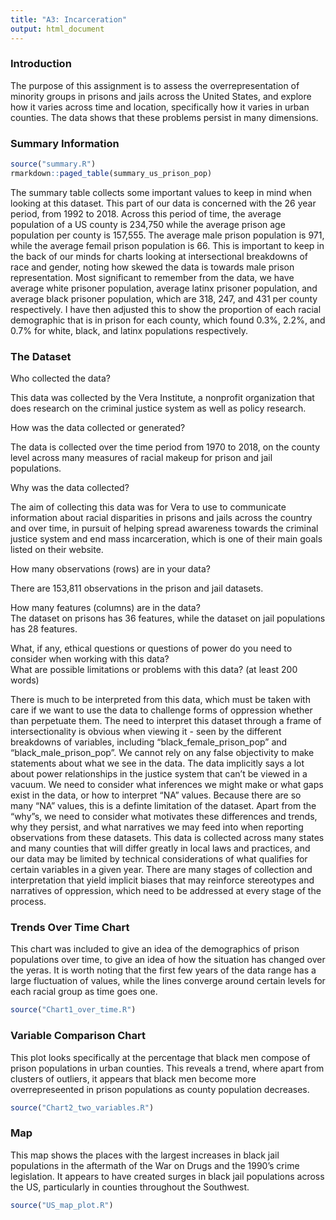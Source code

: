 ```yaml
---
title: "A3: Incarceration"
output: html_document
---
```


### Introduction

The purpose of this assignment is to assess the overrepresentation of minority groups in prisons and jails across the United States, and explore how it varies across time and location, specifically how it varies in urban counties. The data shows that these problems persist in many dimensions. 

### Summary Information

```r
source("summary.R")
rmarkdown::paged_table(summary_us_prison_pop)
```
The summary table collects some important values to keep in mind when looking at this dataset. This part of our data is concerned with the 26 year period, from 1992 to 2018. Across this period of time, the average population of a US county is 234,750 while the average prison age population per county is 157,555. The average male prison population is 971, while the average femail prison population is 66. This is important to keep in the back of our minds for charts looking at intersectional breakdowns of race and gender, noting how skewed the data is towards male prison representation. Most significant to remember from the data, we have average white prisoner population, average latinx prisoner population, and average black prisoner population, which are 318, 247, and 431 per county respectively. I have then adjusted this to show the proportion of each racial demographic that is in prison for each county, which found 0.3%, 2.2%, and 0.7% for white, black, and latinx populations respectively. 



### The Dataset

Who collected the data?  

  This data was collected by the Vera Institute, a nonprofit organization that does research on the criminal justice system as well as policy research. 

How was the data collected or generated?  

  The data is  collected over the time period from 1970 to 2018, on the county level across many measures of racial makeup for prison and jail populations. 

Why was the data collected?  

  The aim of collecting this data was for Vera to use to communicate information about racial disparities in prisons and jails across the country and over time, in pursuit of helping spread awareness towards the criminal justice system and end mass incarceration, which is one of their main goals listed on their website. 

How many observations (rows) are in your data?  

  There are 153,811 observations in the prison and jail datasets.

How many features (columns) are in the data?  
  The dataset on prisons has 36 features, while the dataset on jail populations has 28 features. 

What, if any, ethical questions or questions of power do you need to consider when working with this data?  
What are possible limitations or problems with this data?   (at least 200 words)

  There is much to be interpreted from this data, which must be taken with care if we want to use the data to challenge forms of oppression whether than perpetuate them. The need to interpret this dataset through a frame of intersectionality is obvious when viewing it - seen by the different breakdowns of variables, including "black_female_prison_pop" and "black_male_prison_pop". We cannot rely on any false objectivity to make statements about what we see in the data. The data implicitly says a lot about power relationships in the justice system that can't be viewed in a vacuum. We need to consider what inferences we might make or what gaps exist in the data, or how to interpret "NA" values. Because there are so many "NA" values, this is a definte limitation of the dataset. Apart from the "why"s, we need to consider  what motivates these differences and trends, why they persist, and what narratives we may feed into when reporting observations from these datasets. This data is collected across many states and many counties that will differ greatly in local laws and practices, and our data may be limited by technical considerations of what qualifies for certain variables in a given year.  There are many stages of collection and interpretation that yield implicit biases that may reinforce stereotypes and narratives of oppression, which need to be addressed at every stage of the process. 


### Trends Over Time Chart

This chart was included to give an idea of the demographics of prison populations over time, to give an idea of how the situation has changed over the yeras. It is worth noting that the first few years of the data range has a large fluctuation of values, while the lines converge around certain levels for each racial group as time goes one. 

```r
source("Chart1_over_time.R")
```


### Variable Comparison Chart

This plot looks specifically at the percentage that black men compose of prison populations in urban counties. This reveals a trend, where apart from clusters of outliers, it appears that black men become more overrepreseented in prison populations as county population decreases. 

```r
source("Chart2_two_variables.R")
```

### Map

This map shows the places with the largest increases in black jail populations in the aftermath of the War on Drugs and the 1990's crime legislation. It appears to have created surges in black jail populations across the US, particularly in counties throughout the Southwest. 

```r
source("US_map_plot.R")
```

